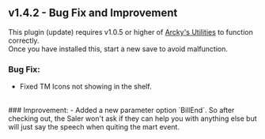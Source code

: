 ## v1.4.2 - Bug Fix and Improvement

<Callout type="attention"> This plugin (update) requires v1.0.5 or higher of [Arcky's Utilities](https://drive.google.com/file/d/19xrRavd1CpbC0p1UQtOUZzuEeHL_WHB5/view?usp=sharing) to function correctly.<br/>
Once you have installed this, start a new save to avoid malfunction.</Callout>

### Bug Fix: 
- Fixed TM Icons not showing in the shelf.
<br/>
### Improvement:
- Added a new parameter option `BillEnd`. So after checking out, the Saler won't ask if they can help you with anything else but will just say the speech when quiting the mart event.